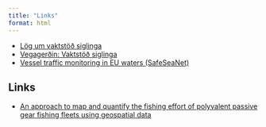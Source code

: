 ```yaml
---
title: "Links"
format: html
---
```


* [Lög um vaktstöð siglinga](https://www.althingi.is/lagas/nuna/2003041.html)
* [Vegagerðin: Vaktstöð siglinga](https://www.vegagerdin.is/samgongukerfid/siglinga-og-hafnamal/vaktstod-siglinga#)
* [Vessel traffic monitoring in EU waters (SafeSeaNet)](https://emsa.europa.eu/ssn-main.html)


## Links

* [An approach to map and quantify the fishing effort of polyvalent passive gear fishing fleets using geospatial data](https://academic.oup.com/icesjms/article/80/6/1658/7197498#supplementary-data)